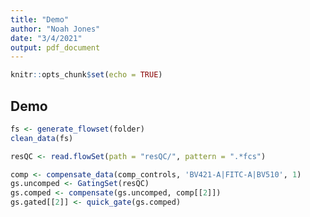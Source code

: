 ```yaml
---
title: "Demo"
author: "Noah Jones"
date: "3/4/2021"
output: pdf_document
---
```


```r
knitr::opts_chunk$set(echo = TRUE)
```

## Demo

```r
fs <- generate_flowset(folder)
clean_data(fs)
```

```r
resQC <- read.flowSet(path = "resQC/", pattern = ".*fcs")
```

```r
comp <- compensate_data(comp_controls, 'BV421-A|FITC-A|BV510', 1)
gs.uncomped <- GatingSet(resQC)
gs.comped <- compensate(gs.uncomped, comp[[2]])
gs.gated[[2]] <- quick_gate(gs.comped)

```

